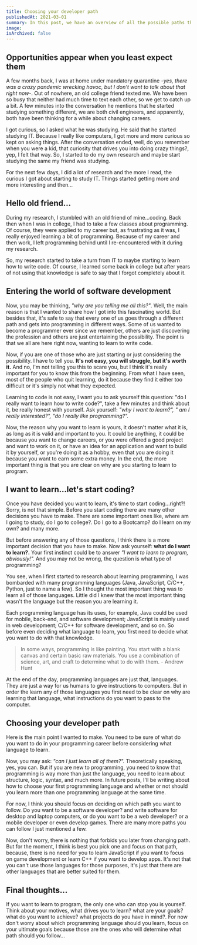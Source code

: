 ```yaml
---
title: Choosing your developer path
publishedAt: 2021-03-01
summary: In this post, we have an overview of all the possible paths that we can take as a developer
image:
isArchived: false
---
```


## Opportunities appear when you least expect them

A few months back, I was at home under mandatory quarantine _-yes, there was a crazy pandemic wrecking havoc, but I don't want to talk about that right now-_. Out of nowhere, an old college friend texted me. We have been so busy that neither had much time to text each other, so we get to catch up a bit. A few minutes into the conversation he mentions that he started studying something different, we are both civil engineers, and apparently, both have been thinking for a while about changing careers.

I got curious, so I asked what he was studying. He said that he started studying IT. Because I really like computers, I got more and more curious so kept on asking things. After the conversation ended, well, do you remember when you were a kid, that curiosity that drives you into doing crazy things?, yep, I felt that way. So, I started to do my own research and maybe start studying the same my friend was studying.

For the next few days, I did a lot of research and the more I read, the curious I got about starting to study IT. Things started getting more and more interesting and then...

## Hello old friend...

During my research, I stumbled with an old friend of mine...coding. Back then when I was in college, I had to take a few classes about programming. Of course, they were applied to my career but, as frustrating as it was, I really enjoyed learning a bit of programming. Because of my career and then work, I left programming behind until I re-encountered with it during my research.

So, my research started to take a turn from IT to maybe starting to learn how to write code. Of course, I learned some back in college but after years of not using that knowledge is safe to say that I forgot completely about it.

## Entering the world of software development

Now, you may be thinking, _"why are you telling me all this?"_. Well, the main reason is that I wanted to share how I got into this fascinating world. But besides that, it's safe to say that every one of us goes through a different path and gets into programming in different ways. Some of us wanted to become a programmer ever since we remember, others are just discovering the profession and others are just entertaining the possibility. The point is that we all are here right now, wanting to learn to write code.

Now, if you are one of those who are just starting or just considering the possibility. I have to tell you. **It's not easy, you will struggle, but it's worth it.** And no, I'm not telling you this to scare you, but I think it's really important for you to know this from the beginning. From what I have seen, most of the people who quit learning, do it because they find it either too difficult or it's simply not what they expected.

Learning to code is not easy, I want you to ask yourself this question: "do I really want to learn how to write code?", take a few minutes and think about it, be really honest with yourself. Ask yourself: _"why I want to learn?", " am I really interested?", "do I really like programming?"._

Now, the reason why you want to learn is yours, it doesn't matter what it is, as long as it is valid and important to you. It could be anything, it could be because you want to change careers, or you were offered a good project and want to work on it, or have an idea for an application and want to build it by yourself, or you're doing it as a hobby, even that you are doing it because you want to earn some extra money. In the end, the more important thing is that you are clear on why are you starting to learn to program.

## I want to learn...let's start coding?

Once you have decided you want to learn, it's time to start coding...right?! Sorry, is not that simple. Before you start coding there are many other decisions you have to make. There are some important ones like, where am I going to study, do I go to college?. Do I go to a Bootcamp? do I learn on my own? and many more.

But before answering any of those questions, I think there is a more important decision that you have to make. Now ask yourself: **what do I want to learn?.** Your first instinct could be to answer _"I want to learn to program, obviously!"._ And you may not be wrong, the question is what type of programming?

You see, when I first started to research about learning programming, I was bombarded with many programming languages (Java, JavaScript, C/C++, Python, just to name a few). So I thought the most important thing was to learn all of those languages. Little did I knew that the most important thing wasn't the language but the reason you are learning it.

Each programming language has its uses, for example, Java could be used for mobile, back-end, and software development; JavaScript is mainly used in web development; C/C++ for software development, and so on. So before even deciding what language to learn, you first need to decide what you want to do with that knowledge.

> In some ways, programming is like painting. You start with a blank canvas and certain basic raw materials. You use a combination of science, art, and craft to determine what to do with them. - Andrew Hunt

At the end of the day, programming languages are just that, languages. They are just a way for us humans to give instructions to computers. But in order the learn any of those languages you first need to be clear on why are learning that language, what instructions do you want to pass to the computer.

## Choosing your developer path

Here is the main point I wanted to make. You need to be sure of what do you want to do in your programming career before considering what language to learn.

Now, you may ask: _"can I just learn all of them?"._ Theoretically speaking, yes, you can. But if you are new to programming, you need to know that programming is way more than just the language, you need to learn about structure, logic, syntax, and much more. In future posts, I'll be writing about how to choose your first programming language and whether or not should you learn more than one programming language at the same time.

For now, I think you should focus on deciding on which path you want to follow. Do you want to be a software developer? and write software for desktop and laptop computers, or do you want to be a web developer? or a mobile developer or even develop games. There are many more paths you can follow I just mentioned a few.

Now, don't worry, there is nothing that forbids you later from changing path. But for the moment, I think is best you pick one and focus on that path, because, there is no need for you to learn JavaScript if you want to focus on game development or learn C++ if you want to develop apps. It's not that you can't use those languages for those purposes, it's just that there are other languages that are better suited for them.

## Final thoughts...

If you want to learn to program, the only one who can stop you is yourself. Think about your motives, what drives you to learn? what are your goals? what do you want to achieve? what projects do you have in mind?. For now don't worry about which programming language should you learn, focus on your ultimate goals because those are the ones who will determine what path should you follow...
